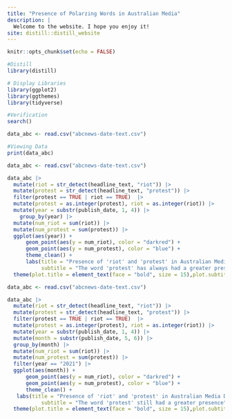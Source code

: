 ```yaml
---
title: "Presence of Polarzing Words in Australian Media"
description: |
  Welcome to the website. I hope you enjoy it!
site: distill::distill_website
---
```


```r
knitr::opts_chunk$set(echo = FALSE)

#Distill
library(distill)

# Display Libraries
library(ggplot2)
library(ggthemes)
library(tidyverse)

#Verification
search()
```


```r

data_abc <- read.csv("abcnews-date-text.csv")

#Viewing Data
print(data_abc)
```


```r

data_abc <- read.csv("abcnews-date-text.csv")

data_abc |> 
  mutate(riot = str_detect(headline_text, "riot")) |> 
  mutate(protest = str_detect(headline_text, "protest")) |> 
  filter(protest == TRUE | riot == TRUE)  |> 
  mutate(protest = as.integer(protest), riot = as.integer(riot)) |> 
  mutate(year = substr(publish_date, 1, 4)) |> 
    group_by(year) |> 
  mutate(num_riot = sum(riot)) |> 
  mutate(num_protest = sum(protest)) |> 
  ggplot(aes(year)) +
      geom_point(aes(y = num_riot), color = "darkred") +
      geom_point(aes(y = num_protest), color = "blue") +
      theme_clean() +
      labs(title = "Presence of 'riot' and 'protest' in Australian Media Over Time",
           subtitle = "The word 'protest' has always had a greater presence in media", x = "Year", y = "Apperence of Word", caption = "data: abcnews")  +
  theme(plot.title = element_text(face = "bold", size = 15),plot.subtitle = element_text(face = "italic"))
```



```r

data_abc <- read.csv("abcnews-date-text.csv")

data_abc |> 
  mutate(riot = str_detect(headline_text, "riot")) |> 
  mutate(protest = str_detect(headline_text, "protest")) |> 
  filter(protest == TRUE | riot == TRUE)  |> 
  mutate(protest = as.integer(protest), riot = as.integer(riot)) |> 
  mutate(year = substr(publish_date, 1, 4)) |> 
  mutate(month = substr(publish_date, 5, 6)) |> 
  group_by(month) |> 
  mutate(num_riot = sum(riot)) |> 
  mutate(num_protest = sum(protest)) |> 
  filter(year == "2021") |> 
  ggplot(aes(month)) +
      geom_point(aes(y = num_riot), color = "darkred") +
      geom_point(aes(y = num_protest), color = "blue") +
      theme_clean() +
   labs(title = "Presence of 'riot' and 'protest' in Australian Media During 2021",
           subtitle = "The word 'protest' still had a greater presence", x = "Month", y = "Apperence of Word", caption = "data: abcnews") +
  theme(plot.title = element_text(face = "bold", size = 15),plot.subtitle = element_text(face = "italic"))

```

